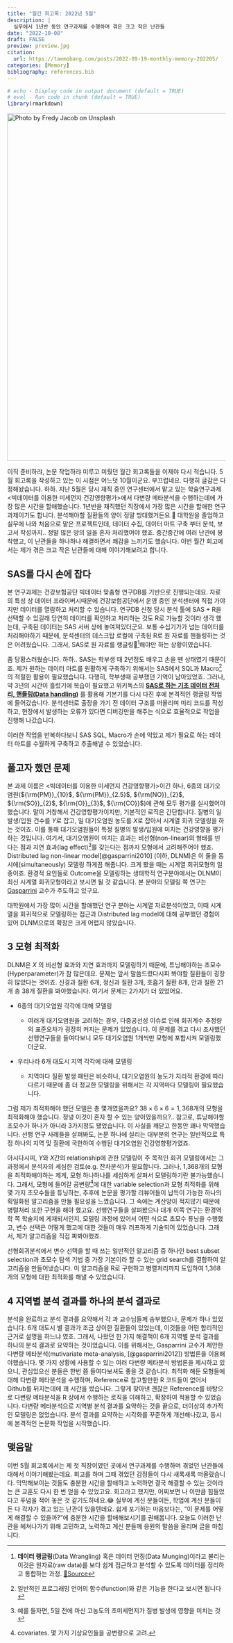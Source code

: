 ```yaml
---
title: "월간 회고록: 2022년 5월"
description: |
  실무에서 1년반 동안 연구과제를 수행하며 겪은 크고 작은 난관들
date: "2022-10-08"
draft: FALSE
preview: preview.jpg
citation:
  url: https://taemobang.com/posts/2022-09-19-monthly-memory-202205/
categories: [Memory]
bibliography: references.bib
---
```


```r
# echo - Display code in output document (default = TRUE)
# eval - Run code in chunk (default = TRUE)
library(rmarkdown)
```

[![Photo by Fredy Jacob on Unsplash](preview.jpg){width="800"}](https://unsplash.com/photos/t0SlmanfFcg?utm_source=unsplash&utm_medium=referral&utm_content=creditShareLink)

이직 준비하랴, 논문 작업하랴 미루고 미뤘던 월간 회고록들을 이제야 다시 적습니다. 5월 회고록을 작성하고 있는 이 시점은 어느덧 10월이군요. 부끄럽네요. 다행히 글감은 다 정해놨습니다. 하하. 지난 5월은 당시 재직 중인 연구센터에서 맡고 있는 학술연구과제 \<빅데이터를 이용한 미세먼지 건강영향평가\>에서 다변량 메타분석을 수행하는데에 가장 많은 시간을 할애했습니다. 1년반을 재직했던 직장에서 가장 많은 시간을 할애한 연구과제이기도 합니다. 분석해야할 질환들의 양이 정말 방대했거든요.🤯 대학원을 졸업하고 실무에 나와 처음으로 맡은 프로젝트인데, 데이터 수집, 데이터 마트 구축 부터 분석, 보고서 작성까지.. 정말 많은 양의 일을 혼자 처리했어야 했죠. 중간중간에 여러 난관에 봉착했고, 이 난관들을 하나하나 해결하면서 쾌감을 느끼기도 했습니다. 이번 월간 회고에서는 제가 겪은 크고 작은 난관들에 대해 이야기해보려고 합니다.

## SAS를 다시 손에 잡다

본 연구과제는 건강보험공단 빅데이터 맞춤형 연구DB를 기반으로 진행되는데요. 자료의 특성 상 데이터 프라이버시때문에 건강보험공단에서 운영 중인 분석센터에 직접 가야지만 데이터를 열람하고 처리할 수 있습니다. 연구DB 신청 당시 분석 툴에 SAS + R을 선택할 수 있길래 당연히 데이터를 확인하고 처리하는 것도 R로 가능할 것이라 생각 했는데, 구축된 데이터는 SAS 서버 상에 놓여져있더군요. 보통 수십기가가 넘는 데이터를 처리해야하기 때문에, 분석센터의 데스크탑 로컬에 구축된 R로 원 자료를 핸들링하는 것은 어려웠습니다. 그래서, SAS로 원 자료를 랭글링[^1]해야만 하는 상황이였습니다.

[^1]: **데이터 랭글링**(Data Wrangling) 혹은 데이터 먼징(Data Munging)이라고 불리는 이것은 원자료(raw data)를 보다 쉽게 접근하고 분석할 수 있도록 데이터를 정리하고 통합하는 과정. [🔗Source](https://ko.wikipedia.org/wiki/데이터_랭글링)

좀 당황스러웠습니다. 하하.. SAS는 학부생 때 2년정도 배우고 손을 뗀 상태였기 때문이죠. 제가 원하는 데이터 마트를 원활하게 구축하기 위해서는 SAS에서 SQL과 Macro[^2]의 적절한 활용이 필요했습니다. 다행히, 학부생때 공부했던 기억이 남아있었죠. 그러나, 약 3년의 시간이 흘렀기에 복습이 필요했고 위키독스의 [**SAS로 하는 기초 데이터 전처리, 핸들링(Data handling)**](https://wikidocs.net/book/2678) 를 활용해 기본기를 다시 다진 후에 본격적인 랭글링 작업에 들어갔습니다. 분석센터로 출장을 가기 전 데이터 구조를 떠올리며 미리 코드를 작성하고, 현장에서 발생하는 오류가 있다면 디버깅만을 해주는 식으로 효율적으로 작업을 진행해 나갔습니다.

[^2]: 일반적인 프로그래밍 언어의 함수(function)와 같은 기능을 한다고 보시면 됩니다

이러한 작업을 반복하다보니 SAS SQL, Macro가 손에 익었고 제가 필요로 하는 데이터 마트를 수월하게 구축하고 추출해낼 수 있었습니다.

## 풀고자 했던 문제

본 과제 이름은 \<빅데이터를 이용한 미세먼지 건강영향평가\>이긴 하나, 6종의 대기오염원(${\rm{PM}}_{10}$, ${\rm{PM}}_{2.5}$, ${\rm{NO}}_{2}$, ${\rm{SO}}_{2}$, ${\rm{O}}_{3}$, ${\rm{CO}}$)에 관해 모두 평가를 실시했어야 했습니다. 말이 거창해서 건강영향평가이지만, 기본적인 로직은 간단합니다. 질병의 일 발생/입원 건수를 $Y$로 잡고, 일 대기오염원 농도를 $X$로 잡아서 시계열 회귀 모델링을 하는 것이죠. 이를 통해 대기오염원들이 특정 질병의 발생/입원에 미치는 건강영향을 평가하는 것입니다. 여기서, 대기오염원이 미치는 효과는 비선형(non-linear)의 형태를 띤다는 점과 지연 효과(lag effect)[^3]를 갖는다는 점까지 모형에서 고려해주어야 했죠. Distributed lag non-linear model[@gasparrini2010] (이하, DLNM)은 이 둘을 동시에(simultaneously) 모델링 하게끔 해줍니다. 크게 봤을 때는 시계열 회귀모형의 일종이죠. 환경적 요인들로 Outcome을 모델링하는 생태학적 연구분야에서는 DLNM이 최신 시계열 회귀모형이라고 보시면 될 것 같습니다. 본 분야의 모델링 쪽 연구는 [Gasparrini](http://www.ag-myresearch.com) 교수가 주도하고 있구요.

[^3]: 예를 들자면, 5일 전에 마신 고농도의 초미세먼지가 질병 발생에 영향을 미치는 것

대학원에서 가장 많이 시간을 할애했던 연구 분야는 시계열 자료분석이었고, 이때 시계열을 회귀적으로 모델링하는 접근과 Distributed lag model에 대해 공부했던 경험이 있어 DLNM으로의 확장은 크게 어렵지 않았습니다.

## 3 모형 최적화

DLNM은 $X$ 의 비선형 효과와 지연 효과까지 모델링하기 때문에, 튜닝해야하는 초모수(Hyperparameter)가 참 많은데요. 문제는 앞서 말씀드렸다시피 봐야할 질환들이 굉장히 많았다는 것이죠. 신경과 질환 6개, 정신과 질환 3개, 호흡기 질환 8개, 안과 질환 21개 총 38개 질환을 봐야했습니다. 여기서 문제는 2가지가 더 있었어요.

-   6종의 대기오염원 각각에 대해 모델링

    -   여러개 대기오염원을 고려하는 경우, 다중공선성 이슈로 인해 회귀계수 추정량의 표준오차가 굉장히 커지는 문제가 있었습니다. 이 문제를 겪고 다시 조사했던 선행연구들을 들여다보니 모두 대기오염원 1개씩만 모형에 포함시켜 모델링했더군요.

-   우리나라 6개 대도시 지역 각각에 대해 모델링

    -   지역마다 질환 발생 패턴은 비슷하나, 대기오염원의 농도가 지리적 환경에 따라 다르기 때문에 좀 더 정교한 모델링을 위해서는 각 지역마다 모델링이 필요했습니다.

그럼 제가 최적화해야 했던 모델은 총 몇개였을까요? $38\times6\times6=1,368$개의 모형을 최적화해야 했습니다. 정녕 이것이 혼자 할 수 있는 양이였을까요?.. 참고로, 튜닝해야할 초모수가 하나가 아니라 3가지정도 됐었습니다. 이 사실을 깨닫고 한동안 꽤나 막막했습니다. 선행 연구 사례들을 살펴봐도, 논문 하나에 실리는 대부분의 연구는 일반적으로 특정 하나의 지역 및 질환에 국한하여 수행된 대기오염원 건강영향평가였죠.

아시다시피, $Y$와 $X$간의 relationship에 관한 모델링이 주 목적인 회귀 모델링에서는 그 과정에서 분석자의 세심한 검토(e.g. 잔차분석)가 필요합니다. 그러나, 1,368개의 모형을 최적화해야하는 제게, 모형 하나하나를 세심하게 살펴서 모델링하기란 불가능했습니다. 그래서, 모형에 들어갈 공변량[^4]에 대한 variable selection과 모형 최적화를 위해 몇 가지 초모수들을 튜닝하는, 추후에 논문을 평가할 리뷰어들이 납득이 가능한 하나의 획일화된 알고리즘을 만들 필요성을 느꼈습니다. 그 속에는 계산양이 적지않기 때문에 병렬처리 또한 구현을 해야 했고요. 선행연구들을 살펴봤으나 대개 이쪽 연구는 환경역학 쪽 학술지에 게재되서인지, 모델링 과정에 있어서 어떤 식으로 초모수 튜닝을 수행했고, 변수 선택은 어떻게 했고에 대한 것들이 매우 러프하게 기술되어 있었습니다. 그래서, 제가 알고리즘을 직접 짜봐야했죠.

[^4]: covariates. 몇 가지 기상요인들을 공변량으로 고려.

선형회귀분석에서 변수 선택을 할 때 쓰는 일반적인 알고리즘 중 하나인 best subset selection과 초모수 탐색 기법 중 가장 기본이라 할 수 있는 grid search를 결합하여 알고리즘을 만들어냈습니다. 이 알고리즘을 R로 구현하고 병렬처리까지 도입하여 1,368개의 모형에 대한 최적화를 해낼 수 있었습니다.

## 4 지역별 분석 결과를 하나의 분석 결과로

분석을 완료하고 분석 결과를 요약해서 각 과 교수님들께 송부했으나, 문제가 하나 있었습니다. 6개 대도시 별 결과가 조금 상이한 질환들이 있었는데, 이것들을 어떤 합리적인 근거로 설명을 하느냐 였죠. 그래서, 나왔던 한 가지 해결책이 6개 지역별 분석 결과를 하나의 분석 결과로 요약하는 것이었습니다. 이를 위해서는, Gasparrini 교수가 제안한 다변량 메타분석(mutivariate meta-analysis, [@gasparrini2012]) 방법론을 이용해야했습니다. 몇 가지 상황에 사용할 수 있는 여러 다변량 메타분석 방법론을 제시하고 있으니, 관심있으신 분들은 한번 쯤 들여다보셔도 좋을 것 같습니다. 최적화 해둔 모형들에 대해 다변량 메타분석을 수행하며, Reference로 참고할만한 R 코드들이 없어서 Github를 뒤지는데에 꽤 시간을 썼습니다. 그렇게 찾아낸 괜찮은 Reference를 바탕으로 다변량 메타분석을 R 상에서 수행하는 로직을 이해하고, 확장하여 적용할 수 있었습니다. 다변량 메타분석으로 지역별 분석 결과를 요약하는 것을 끝으로, 더이상의 추가적인 모델링은 없었습니다. 분석 결과를 요약하는 시각화를 꾸준하게 개선해나갔고, 동시에 본격적인 논문화 작업을 시작했습니다.

## 맺음말

이번 5월 회고록에서는 제 첫 직장이였던 곳에서 연구과제를 수행하며 겪었던 난관들에 대해서 이야기해봤는데요. 회고를 하며 그때 겪었던 감정들이 다시 새록새록 떠올랐습니다. 막막해보이는 것들도 충분한 시간을 할애하고 노력하면 결국 해결할 수 있는 것이라는 큰 교훈도 다시 한 번 얻을 수 있었고요. 회고라고 했지만, 어찌보면 나 이만큼 힘들었다고 푸념을 적어 놓은 것 같기도하네요.😂 실무에 계신 분들이든, 학업에 계신 분들이든 다 각자가 겪고 있는 난관이 있을텐데요. 쉽게 포기하는 마음보다는, "이 문제를 어떻게 해결할 수 있을까?"에 충분한 시간을 할애해보시기를 권해봅니다. 오늘도 이러한 난관을 헤쳐나가기 위해 고민하고, 노력하고 계신 분들께 응원의 말씀을 올리며 글을 마칩니다.
